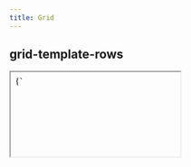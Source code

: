 ```yaml
---
title: Grid
---
```


## grid-template-rows

<iframe style={{border: 'none', width: '100%', resize: 'both'}} srcdoc={`
  <style>
    body>div {
      padding: 20px;
    }
    div>div {
      background: #f6f5f5;
      border: 1px solid #d3e0ea;
      padding: 10px;
      text-align: center;
    }
  </style>
  <div style="display: grid;grid-template-rows: 150px 1fr 300px 1fr">
    <div>1</div>
    <div>2</div>
    <div>3</div>
    <div>4</div>
  </div>`}/>

```html
<div style="display: grid;grid-template-rows: 150px 1fr 300px 1fr">
  <div>1</div>
  <div>2</div>
  <div>3</div>
  <div>4</div>
</div>
```

## grid-template-columns

<iframe style={{border: 'none', width: '100%', resize: 'both'}} srcdoc={`
  <style>
    body>div {
      padding: 20px;
    }
    div>div {
      background: #f6f5f5;
      border: 1px solid #d3e0ea;
      padding: 10px;
      text-align: center;
    }
  </style>
  <div style="display: grid;grid-template-columns: 150px 1fr;">
    <div>1</div>
    <div>2</div>
    <div>3</div>
    <div>4</div>
  </div>`}/>

```html
<div style="display: grid;grid-template-columns: 150px 1fr;">
  <div>1</div>
  <div>2</div>
  <div>3</div>
  <div>4</div>
</div>
```

## grid-row grid-column

<iframe style={{border: 'none', width: '100%', resize: 'both'}} srcdoc={`
  <style>
    body>div {
      padding: 20px;
    }
    div>div {
      background: #f6f5f5;
      border: 1px solid #d3e0ea;
      padding: 10px;
      text-align: center;
    }
  </style>
  <div style="display: grid; grid-template-rows: 70px 1fr; grid-template-columns: 100px 1fr 100px;">
    <div style="grid-row: 1 / 2; grid-column: 1 / 4">header</div>
    <div style="grid-row: 2 / 3; grid-column: 1 / 2">left</div>
    <div style="grid-row: 2 / 3; grid-column: 2 / 3">content</div>
    <div style="grid-row: 2 / 3; grid-column: 3 / 4">right</div>
  </div>`}/>

```html
<div style="display: grid; grid-template-rows: 70px 1fr; grid-template-columns: 100px 1fr 100px;">
  <div style="grid-row: 1 / 2; grid-column: 1 / 4">header</div>
  <div style="grid-row: 2 / 3; grid-column: 1 / 2">left</div>
  <div style="grid-row: 2 / 3; grid-column: 2 / 3">content</div>
  <div style="grid-row: 2 / 3; grid-column: 3 / 4">right</div>
</div>
```

## gap

<iframe style={{border: 'none', width: '100%', resize: 'both'}} srcdoc={`
  <style>
    body>div {
      padding: 20px;
    }
    div>div {
      background: #f6f5f5;
      border: 1px solid #d3e0ea;
      padding: 10px;
      text-align: center;
    }
  </style>
  <div style="display: grid; grid-template-rows: 70px 1fr; grid-template-columns: 100px 1fr 100px; gap: 10px;">
    <div style="grid-row: 1 / 2; grid-column: 1 / 4">header</div>
    <div style="grid-row: 2 / 3; grid-column: 1 / 2">left</div>
    <div style="grid-row: 2 / 3; grid-column: 2 / 3">content</div>
    <div style="grid-row: 2 / 3; grid-column: 3 / 4">right</div>
  </div>`}/>

```html
<div style="display: grid; grid-template-rows: 70px 1fr; grid-template-columns: 100px 1fr 100px; gap: 10px;">
  <div style="grid-row: 1 / 2; grid-column: 1 / 4">header</div>
  <div style="grid-row: 2 / 3; grid-column: 1 / 2">left</div>
  <div style="grid-row: 2 / 3; grid-column: 2 / 3">content</div>
  <div style="grid-row: 2 / 3; grid-column: 3 / 4">right</div>
</div>
```

## justify-content

### start

<iframe style={{border: 'none', width: '100%', resize: 'both'}} srcdoc={`
  <style>
    body>div {
      padding: 20px;
    }
    div>div {
      background: #f6f5f5;
      border: 1px solid #d3e0ea;
      padding: 10px;
      text-align: center;
    }
  </style>
  <div style="display: grid; grid-template-columns: 50px 50px;justify-content: start">
    <div>1</div>
    <div>2</div>
    <div>3</div>
    <div>4</div>
  </div>`}/>

```html
<div style="display: grid; grid-template-columns: 50px 50px;justify-content: start">
  <div>1</div>
  <div>2</div>
  <div>3</div>
  <div>4</div>
</div>
```

### center

<iframe style={{border: 'none', width: '100%', resize: 'both'}} srcdoc={`
  <style>
    body>div {
      padding: 20px;
    }
    div>div {
      background: #f6f5f5;
      border: 1px solid #d3e0ea;
      padding: 10px;
      text-align: center;
    }
  </style>
  <div style="display: grid; grid-template-columns: 50px 50px;justify-content: center">
    <div>1</div>
    <div>2</div>
    <div>3</div>
    <div>4</div>
  </div>`}/>

```html
<div style="display: grid; grid-template-columns: 50px 50px;justify-content: center">
  <div>1</div>
  <div>2</div>
  <div>3</div>
  <div>4</div>
</div>
```

### end

<iframe style={{border: 'none', width: '100%', resize: 'both'}} srcdoc={`
  <style>
    body>div {
      padding: 20px;
    }
    div>div {
      background: #f6f5f5;
      border: 1px solid #d3e0ea;
      padding: 10px;
      text-align: center;
    }
  </style>
  <div style="display: grid; grid-template-columns: 50px 50px;justify-content: end">
    <div>1</div>
    <div>2</div>
    <div>3</div>
    <div>4</div>
  </div>`}/>

```html
<div style="display: grid; grid-template-columns: 50px 50px;justify-content: end">
  <div>1</div>
  <div>2</div>
  <div>3</div>
  <div>4</div>
</div>
```

### space-between

<iframe style={{border: 'none', width: '100%', resize: 'both'}} srcdoc={`
  <style>
    body>div {
      padding: 20px;
    }
    div>div {
      background: #f6f5f5;
      border: 1px solid #d3e0ea;
      padding: 10px;
      text-align: center;
    }
  </style>
  <div style="display: grid; grid-template-columns: 50px 50px;justify-content: space-between">
    <div>1</div>
    <div>2</div>
    <div>3</div>
    <div>4</div>
  </div>`}/>

```html
<div style="display: grid; grid-template-columns: 50px 50px;justify-content: space-between">
  <div>1</div>
  <div>2</div>
  <div>3</div>
  <div>4</div>
</div>
```

### space-around

<iframe style={{border: 'none', width: '100%', resize: 'both'}} srcdoc={`
  <style>
    body>div {
      padding: 20px;
    }
    div>div {
      background: #f6f5f5;
      border: 1px solid #d3e0ea;
      padding: 10px;
      text-align: center;
    }
  </style>
  <div style="display: grid; grid-template-columns: 50px 50px;justify-content: space-around">
    <div>1</div>
    <div>2</div>
    <div>3</div>
    <div>4</div>
  </div>`}/>

```html
<div style="display: grid; grid-template-columns: 50px 50px;justify-content: space-around">
  <div>1</div>
  <div>2</div>
  <div>3</div>
  <div>4</div>
</div>
```

### space-evenly

<iframe style={{border: 'none', width: '100%', resize: 'both'}} srcdoc={`
  <style>
    body>div {
      padding: 20px;
    }
    div>div {
      background: #f6f5f5;
      border: 1px solid #d3e0ea;
      padding: 10px;
      text-align: center;
    }
  </style>
  <div style="display: grid; grid-template-columns: 50px 50px;justify-content: space-evenly">
    <div>1</div>
    <div>2</div>
    <div>3</div>
    <div>4</div>
  </div>`}/>

```html
<div style="display: grid; grid-template-columns: 50px 50px;justify-content: space-evenly">
  <div>1</div>
  <div>2</div>
  <div>3</div>
  <div>4</div>
</div>
```
